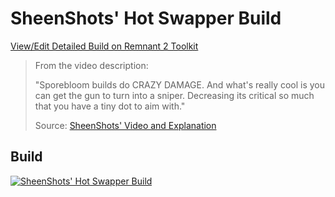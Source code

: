 
# SheenShots' Hot Swapper Build

[View/Edit Detailed Build on Remnant 2 Toolkit](https://www.remnant2toolkit.com/builder/clqrbrxcz0000hs8iz7dal4hz)

> From the video description:
>
> "Sporebloom builds do CRAZY DAMAGE. And what's really cool is you can get the gun to turn into a sniper. Decreasing its critical so much that you have a tiny dot to aim with."
>
> Source: [SheenShots' Video and Explanation](https://www.youtube.com/watch?v=tf-y-_iEuds)

## Build

[![SheenShots' Hot Swapper Build](https://remnant2toolkit.b-cdn.net/featured-builds/sheenshots_hot_swapper.png)](https://www.remnant2toolkit.com/builder/clqrbrxcz0000hs8iz7dal4hz)
